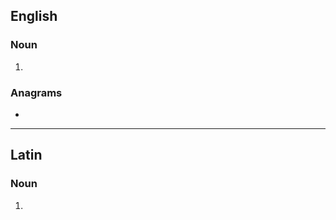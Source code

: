 {{also|médicos}}
==English==

===Noun===
{{head|en|noun form}}

# {{plural of|medico|lang=en}}

===Anagrams===
* {{anagrams|en|a=cdeimos|mesodic|miscode}}

----

==Latin==

===Noun===
{{head|la|noun form|head=medicōs|g=m}}

# {{inflection of|medicus||acc|p|lang=la}}
